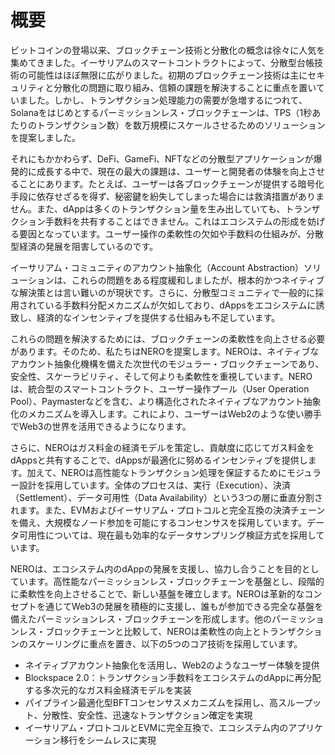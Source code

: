 # 概要

ビットコインの登場以来、ブロックチェーン技術と分散化の概念は徐々に人気を集めてきました。イーサリアムのスマートコントラクトによって、分散型台帳技術の可能性はほぼ無限に広がりました。初期のブロックチェーン技術は主にセキュリティと分散化の問題に取り組み、信頼の課題を解決することに重点を置いていました。しかし、トランザクション処理能力の需要が急増するにつれて、Solanaをはじめとするパーミッションレス・ブロックチェーンは、TPS（1秒あたりのトランザクション数）を数万規模にスケールさせるためのソリューションを提案しました。

それにもかかわらず、DeFi、GameFi、NFTなどの分散型アプリケーションが爆発的に成長する中で、現在の最大の課題は、ユーザーと開発者の体験を向上させることにあります。たとえば、ユーザーは各ブロックチェーンが提供する暗号化手段に依存せざるを得ず、秘密鍵を紛失してしまった場合には救済措置がありません。また、dAppは多くのトランザクション量を生み出していても、トランザクション手数料を共有することはできません。これはエコシステムの形成を妨げる要因となっています。ユーザー操作の柔軟性の欠如や手数料の仕組みが、分散型経済の発展を阻害しているのです。

イーサリアム・コミュニティのアカウント抽象化（Account Abstraction）ソリューションは、これらの問題をある程度緩和しましたが、根本的かつネイティブな解決策とは言い難いのが現状です。さらに、分散型コミュニティで一般的に採用されている手数料分配メカニズムが欠如しており、dAppsをエコシステムに誘致し、経済的なインセンティブを提供する仕組みも不足しています。

これらの問題を解決するためには、ブロックチェーンの柔軟性を向上させる必要があります。そのため、私たちはNEROを提案します。NEROは、ネイティブなアカウント抽象化機構を備えた次世代のモジュラー・ブロックチェーンであり、安全性、スケーラビリティ、そして何よりも柔軟性を重視しています。NEROは、統合型のスマートコントラクト、ユーザー操作プール（User Operation Pool）、Paymasterなどを含む、より構造化されたネイティブなアカウント抽象化のメカニズムを導入します。これにより、ユーザーはWeb2のような使い勝手でWeb3の世界を活用できるようになります。

さらに、NEROはガス料金の経済モデルを策定し、貢献度に応じてガス料金をdAppsと共有することで、dAppsが最適化に努めるインセンティブを提供します。加えて、NEROは高性能なトランザクション処理を保証するためにモジュラー設計を採用しています。全体のプロセスは、実行（Execution）、決済（Settlement）、データ可用性（Data Availability）という3つの層に垂直分割されます。また、EVMおよびイーサリアム・プロトコルと完全互換の決済チェーンを備え、大規模なノード参加を可能にするコンセンサスを採用しています。データ可用性については、現在最も効率的なデータサンプリング検証方式を採用しています。

NEROは、エコシステム内のdAppの発展を支援し、協力し合うことを目的としています。高性能なパーミッションレス・ブロックチェーンを基盤とし、段階的に柔軟性を向上させることで、新しい基盤を確立します。NEROは革新的なコンセプトを通じてWeb3の発展を積極的に支援し、誰もが参加できる完全な基盤を備えたパーミッションレス・ブロックチェーンを形成します。他のパーミッションレス・ブロックチェーンと比較して、NEROは柔軟性の向上とトランザクションのスケーリングに重点を置き、以下の5つのコア技術を採用しています。

- ネイティブアカウント抽象化を活用し、Web2のようなユーザー体験を提供
- Blockspace 2.0：トランザクション手数料をエコシステムのdAppに再分配する多次元的なガス料金経済モデルを実装
- パイプライン最適化型BFTコンセンサスメカニズムを採用し、高スループット、分散性、安全性、迅速なトランザクション確定を実現
- イーサリアム・プロトコルとEVMに完全互換で、エコシステム内のアプリケーション移行をシームレスに実現
